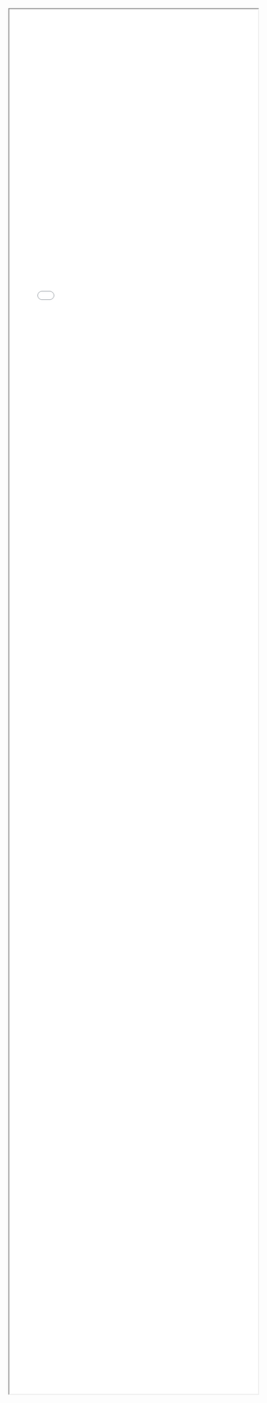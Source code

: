 <iframe style="width:100%; height: 70vh;" src="html/map_manchester_2017_workplace_group.html" title="Map"></iframe>
